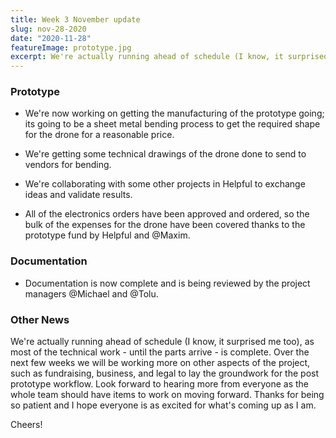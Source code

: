 ```yaml
---
title: Week 3 November update
slug: nov-28-2020
date: "2020-11-28"
featureImage: prototype.jpg
excerpt: We're actually running ahead of schedule (I know, it surprised me too), as most of the technical work - until the parts arrive - is complete. Over the next few weeks we will be working more on other aspects of the project, such as fundraising, business, and legal to lay the groundwork for the post prototype workflow.
---
```


### Prototype

- We're now working on getting the manufacturing of the prototype going; its going to be a sheet metal bending process to get the required shape for the drone for a reasonable price.

- We're getting some technical drawings of the drone done to send to vendors for bending.
- We're collaborating with some other projects in Helpful to exchange ideas and validate results.
- All of the electronics orders have been approved and ordered, so the bulk of the expenses for the drone have been covered thanks to the prototype fund by Helpful and @Maxim.

### Documentation

- Documentation is now complete and is being reviewed by the project managers @Michael and @Tolu.

### Other News

We're actually running ahead of schedule (I know, it surprised me too), as most of the technical work - until the parts arrive - is complete. Over the next few weeks we will be working more on other aspects of the project, such as fundraising, business, and legal to lay the groundwork for the post prototype workflow. Look forward to hearing more from everyone as the whole team should have items to work on moving forward. Thanks for being so patient and I hope everyone is as excited for what's coming up as I am.

Cheers!
